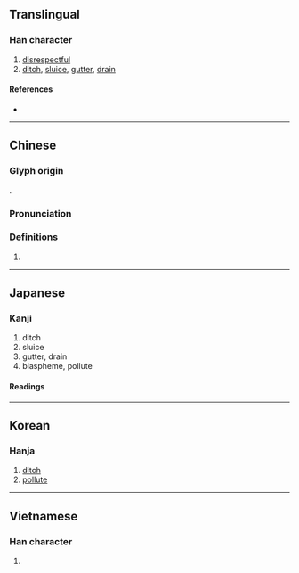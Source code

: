 {{character info/new}}
{{also|渎|涜}}
==Translingual==
{{Han simplified forms|瀆|涜|渎|ex=y}}

===Han character===
{{Han char|rn=85|rad=水|as=15|sn=18|four=34186|canj=EGWC|ids=⿰氵賣}}

# [[disrespectful]]
# [[ditch]], [[sluice]], [[gutter]], [[drain]]

====References====
* {{Han ref|kx=0658.340|dkj=18591|dj=1068.290|hdz=31776.060|uh=7006|ud=28678|bh=C270|bd=49776}}

----

==Chinese==
{{zh-forms|s=渎}}

===Glyph origin===
{{Han etym}}
{{Han compound|水|𧶠|c1=s|c2=p|t1=water|ls=psc}}.

===Pronunciation===
{{zh-pron
|m=dú,dòu
|c=dau6,duk6
|h=pfs=
|md=
|mn=ta̍uh
|w=
|mc=y
|oc=y
|cat=n,a
}}

===Definitions===
{{zh-hanzi}}

# {{rfdef|lang=zh}}

----

==Japanese==

===Kanji===
{{ja-kanji|grade=|rs=水15|style=ky|shin=涜}}

# ditch
# sluice
# gutter, drain
# blaspheme, pollute

====Readings====
{{ja-readings|goon=[[どく]] (doku)|kanon=[[とく]] (toku)|kun=[[みぞ]] (mizo), [[けがす]] (kegasu), [[けがれ]] (kegare)}}

----

==Korean==

===Hanja===
{{ko-hanja|hangeul=독|eumhun=|rv=dok|mr=tok|y=tok}}

# [[ditch]]
# [[pollute]]

----

==Vietnamese==

===Han character===
{{vi-hantu|độc|rs=水15}}

# {{defn|vi}}
